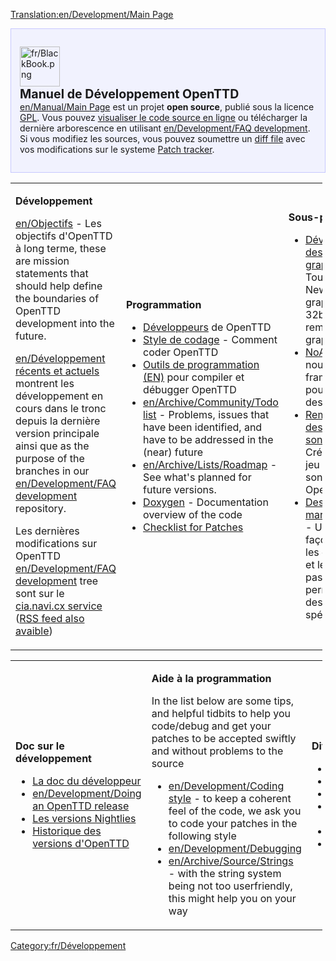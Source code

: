 [[Translation:en/Development/Main Page]]
{{fr/Traduction|Development|25}}


<div style="background-color: #f1f2fe; border: 1px solid #c7c8fe; margin:0; padding: 1em 1em 1em 1em; text-align:left">
[[File:fr/BlackBook.png|64px|left]]
<strong style="font-size:1.4em; display:block">Manuel de Développement OpenTTD</strong>
[[en/Manual/Main Page]] est un projet '''open source''', publié sous la licence [http://www.gnu.org/copyleft/gpl.html GPL]. Vous pouvez [http://svn.openttd.org/ visualiser le code source en ligne] ou télécharger la dernière arborescence en utilisant [[en/Development/FAQ development]]. Si vous modifiez les sources, vous pouvez soumettre un [[en/Development/FAQ development#How_do_I_make_a_diff_file_to_share_my_changes_with_other_coders.3F|diff file]] avec vos modifications sur le systeme [http://bugs.openttd.org Patch tracker].
</div>
{| cellspacing="3" class="mainpagetable" align="center" cellpadding="10px" style="background-color: #E7EBFF; border: 1px solid #c7c8fe; margin:0; border-top:none; padding:0"
|- valign="top"
|width="33%"|
<font size="3">'''Développement'''</font>

[[en/Objectifs]] - Les objectifs d'OpenTTD à long terme, these are mission statements that should help define the boundaries of OpenTTD development into the future.

[[en/Développement récents et actuels]] montrent les développement en cours dans le tronc depuis la dernière version principale ainsi que as the purpose of the branches in our [[en/Development/FAQ development]] repository.

Les dernières modifications sur OpenTTD [[en/Development/FAQ development]] tree sont sur le [http://cia.navi.cx/stats/project/OpenTTD cia.navi.cx service] ([http://cia.navi.cx/stats/project/OpenTTD/.rss?ver=2&medium=unquoted&limit=15 RSS feed also avaible])

|width="33%"|
<font size="3">'''Programmation'''</font>

*[[fr/Archive/Community/Développeurs|Développeurs]] de OpenTTD
*[[fr/Development/Style de codage|Style de codage]] - Comment coder OpenTTD
*[[en/Coding Tools|Outils de programmation (EN)]] pour compiler et débugger OpenTTD
*[[en/Archive/Community/Todo list]] - Problems, issues that have been identified, and have to be addressed in the (near) future
*[[en/Archive/Lists/Roadmap]] - See what's planned for future versions.
*[http://docs.openttd.org Doxygen] - Documentation overview of the code
*[[en/Archive/Community/Patch Checklist|Checklist for Patches]]

|width="33%"|
<font size="3">'''Sous-projets'''</font>

*[[fr/Development/NewGRF/Développement des graphismes|Développement des graphismes]] - Tout sur les NewGRFs, les graphismes 32bits, le remplacement graphique, etc.
*[[fr/Development/Script/IA/Page principale|NoAI]] - Un nouveau framework pour la création des IAs.
*[[fr/Archive/Community/Remplacement des effets sonores|Remplacement des effets sonores]] - Création d'un jeu d'effets sonores pour OpenTTD.
*[[fr/Community/Patches/Destinations des passagers et des cargaisons|Destination des marchandises]] - Une nouvelle façon de gérer les cargaisons et les passagers permettant les destinations spécifiques.
|}  <!------------- 3th part ------------->
{| cellspacing="3" class="mainpagetable" align="center" cellpadding="10px" style="background-color: #E7EBFF; border: 1px solid #c7c8fe; margin:0; border-top:none; padding:0; margin-bottom:2em"
|- valign="top"
|width="33%"|
<font size="3">'''Doc sur le développement'''</font>

*[[fr/Documentation de d%C3%A9veloppement|La doc du développeur]]
*[[en/Development/Doing an OpenTTD release]]
*[[fr/Archive/Community/Construction de nuit|Les versions Nightlies]]
*[[fr/Archive/OpenTTD/Historique des versions OpenTTD|Historique des versions d'OpenTTD]]

|width="33%"|
<font size="3">'''Aide à la programmation'''</font>

In the list below are some tips, and helpful tidbits to help you code/debug and get your patches to be accepted swiftly and without problems to the source
*[[en/Development/Coding style]] - to keep a coherent feel of the code, we ask you to code your patches in the following style
*[[en/Development/Debugging]]
*[[en/Archive/Source/Strings]] - with the string system being not too userfriendly, this might help you on your way

|width="33%"|
<font size="3">'''Divers'''</font>

* [http://www.openttd.org OpenTTD website]
* [http://www.tt-forums.net/viewforum.php?f=55 OpenTTD forum]
* [http://cia.vc/stats/project/OpenTTD CIA Stats]
* [[en/Archive/Community/Requested features]]
* [[en/Archive/Community/Rejected features|Rejected features]]
* [[en/Miscellaneous suggestions]]
|}

[[Category:fr/Développement]]
